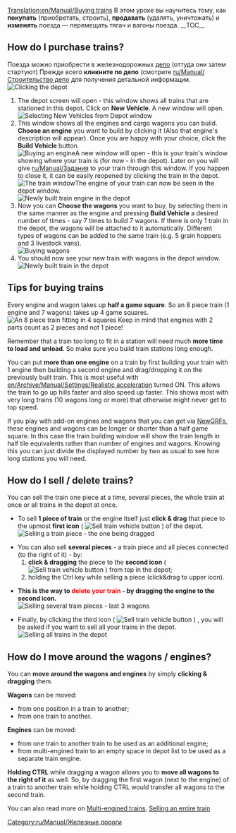 [[Translation:en/Manual/Buying trains]]
{{ru/Перевод|en/Manual/Buying trains|0}}
{{ru/Manual/Tutorial/Учебник}}
В этом уроке вы научитесь тому, как '''покупать''' (приобретать, строить), '''продавать''' (удалять, уничтожать) и '''изменять''' поезда — перемещать тягач и вагоны поезда.
__TOC__ 
==How do I purchase trains?==
Поезда можно приобрести в железнодорожных [[ru/Manual/Депо|депо]] (оттуда они затем стартуют)
Прежде всего '''кликните по депо''' (смотрите [[ru/Manual/Строительство депо]] для получения детальной информации.<br/>[[File:en/Manual/BuildTrainTutorial1.png|none|frame|Clicking the depot]]
#The depot screen will open - this window shows all trains that are stationed in this depot. Click on '''New Vehicle'''. A new window will open.<br/>[[File:en/Manual/BuildTrainTutorial2.png|none|frame|Selecting New Vehicles from Depot window]]
#This window shows all the engines and cargo wagons you can build. '''Choose an engine''' you want to build by clicking it (Also that engine's description will appear). Once you are happy with your choice, click the '''Build Vehicle''' button.<br/>[[File:en/Manual/BuildTrainTutorial3.png|none|frame|Buying an engine]]A new window will open - this is your train's window showing where your train is (for now - in the depot). Later on you will give [[ru/Manual/Задания]] to your train through this window. If you happen to close it, it can be easily reopened by clicking the train in the depot.<br/>[[File:en/Manual/BuildTrainTutorial5.png|none|frame|The train window]]The engine of your train can now be seen in the depot window.<br/>[[File:en/Manual/BuildTrainTutorial4.png|none|frame|Newly built train engine in the depot]]
#Now you can '''Choose the wagons''' you want to buy, by selecting them in the same manner as the engine and pressing '''Build Vehicle''' a desired number of times - say 7 times to build 7 wagons. If there is only 1 train in the depot, the wagons will be attached to it automatically. Different types of wagons can be added to the same train (e.g. 5 grain hoppers and 3 livestock vans).<br/>[[File:en/Manual/BuildTrainTutorial6.png|none|frame|Buying wagons]]
#You should now see your new train with wagons in the depot window.<br/>[[File:en/Manual/BuildTrainTutorial7.png|none|frame|Newly built train in the depot]]

==Tips for buying trains==
Every engine and wagon takes up '''half a game square'''. So an 8 piece train (1 engine and 7 wagons) takes up 4 game squares.
[[File:en/Manual/BuildTrainTutorial8.png|none|frame|An 8 piece train fitting in 4 squares]]
Keep in mind that engines with 2 parts count as 2 pieces and not 1 piece!

Remember that a train too long to fit in a station will need much '''more time to load and unload'''. So make sure you build train stations long enough.

You can put '''more than one engine''' on a train by first building your train with 1 engine then building a second engine and drag/dropping it on the previously built train. This is most useful with [[en/Archive/Manual/Settings/Realistic acceleration]] turned ON. This allows the train to go up hills faster and also speed up faster. This shows most with very long trains (10 wagons long or more) that otherwise might never get to top speed.

If you play with add-on engines and wagons that you can get via [[ru/Manual/NewGRF|NewGRFs]], these engines and wagons can be longer or shorter than a half game square. In this case the train building window will show the train length in half tile equivalents rather than number of engines and wagons. Knowing this you can just divide the displayed number by two as usual to see how long stations you will need.

==How do I sell / delete trains?==
You can sell the train one piece at a time, several pieces, the whole train at once or all trains in the depot at once.

* To sell '''1 piece of train''' or the engine itself just '''click & drag''' that piece to the upmost '''first icon''' ( [[File:en/Manual/SellTrainVehicle.png|Sell train vehicle button]] ) of the depot.<br/>[[File:en/Manual/BuildTrainTutorial9.png|none|frame|Selling a train piece - the one being dragged]]

* You can also sell '''several pieces''' - a train piece and all pieces connected (to the right of it) - by:
*# '''click & dragging''' the piece to the '''second icon''' ( [[File:en/Manual/SellEntireTrain.png|Sell train vehicle button]] ) from top in the depot;
*# holding the Ctrl key while selling a piece (click&drag to upper icon).

* '''This is the way to <font color='red'>delete your train</font> - by dragging the engine to the second icon.'''<br/>[[File:en/Manual/BuildTrainTutorial10.png|none|frame|Selling several train pieces - last 3 wagons]]

* Finally, by clicking the third icon ( [[File:en/Manual/SellAllTrains.png|Sell train vehicle button]] ) , you will be asked if you want to sell all your trains in the depot.<br/>[[File:en/Manual/BuildTrainTutorial11.png|none|frame|Selling all trains in the depot]]

==How do I move around the wagons / engines?==

You can '''move around the wagons and engines''' by simply '''clicking & dragging''' them.

'''Wagons''' can be moved:
* from one position in a train to another;
* from one train to another.
'''Engines''' can be moved:
* from one train to another train to be used as an additional engine;
* from multi-engined train to an empty space in depot list to be used as a separate train engine.

'''Holding CTRL''' while dragging a wagon allows you to '''move all wagons to the right of it''' as well. So, by dragging the first wagon (next to the engine) of a train to another train while holding CTRL would transfer all wagons to the second train.

You can also read more on [[en/Archive/Manual/Multiheaded trains|Multi-engined trains]], [[en/Manual/Sell entire train|Selling an entire train]]

[[Category:ru/Manual/Железные дороги]]